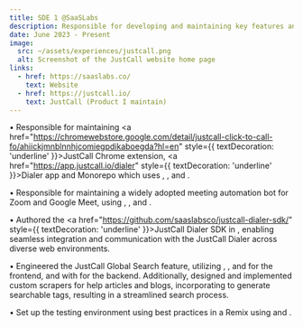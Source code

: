 ```yaml
---
title: SDE 1 @SaaSLabs
description: Responsible for developing and maintaining key features and products for JustCall, a SaaS-based communication platform.
date: June 2023 - Present
image:
  src: ~/assets/experiences/justcall.png
  alt: Screenshot of the JustCall website home page
links:
  - href: https://saaslabs.co/
    text: Website
  - href: https://justcall.io/
    text: JustCall (Product I maintain)
---
```


• Responsible for maintaining <a href="https://chromewebstore.google.com/detail/justcall-click-to-call-fo/ahiickjmnblnnhjcomiegpdikaboegda?hl=en" style={{ textDecoration: 'underline' }}>JustCall Chrome extension</a>, <a href="https://app.justcall.io/dialer"  style={{ textDecoration: 'underline' }}>Dialer app</a> and Monorepo which uses <TechPill id="remix-run" />, <TechPill id="vite" />, and <TechPill id="php" />.

• Responsible for maintaining a widely adopted meeting automation bot for Zoom and Google Meet, using <TechPill id="puppeteer" />, <TechPill id="nodejs" />, and <TechPill id="typescript" />.

• Authored the <a href="https://github.com/saaslabsco/justcall-dialer-sdk/" style={{ textDecoration: 'underline' }}>JustCall Dialer SDK</a> in <TechPill id="typescript" />, enabling seamless integration and communication with the JustCall Dialer across diverse web environments.

• Engineered the JustCall Global Search feature, utilizing <TechPill id="react" />, <TechPill id="tailwind" />, and <TechPill id="typescript" /> for the frontend, and <TechPill id="nodejs" /> with <TechPill id="algolia" /> for the backend. 
  Additionally, designed and implemented custom scrapers for help articles and blogs, incorporating <TechPill id="openai" /> to generate searchable tags, resulting in a streamlined search process.

• Set up the testing environment using best practices in a Remix using <TechPill id="vitest" /> and <TechPill id="testing-library" />.

